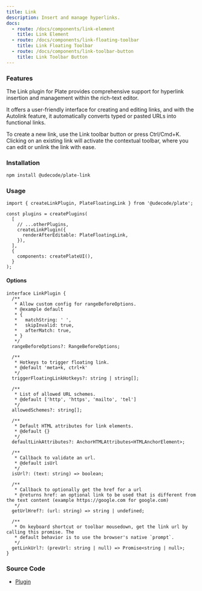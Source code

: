 ```yaml
---
title: Link
description: Insert and manage hyperlinks.
docs:
  - route: /docs/components/link-element
    title: Link Element
  - route: /docs/components/link-floating-toolbar
    title: Link Floating Toolbar
  - route: /docs/components/link-toolbar-button
    title: Link Toolbar Button
---
```


<ComponentExample src="/src/components/examples/PlaygroundDemo.tsx">
  <PlaygroundDemo id="link" />
</ComponentExample>

### Features

The Link plugin for Plate provides comprehensive support for hyperlink insertion and management within the rich-text editor.

It offers a user-friendly interface for creating and editing links, and with the Autolink feature, it automatically converts typed or pasted URLs into functional links.

[//]: # 'It offers a user-friendly interface for creating and editing links, and with the Autolink feature, it automatically converts typed or pasted URLs and email addresses into functional links.'

To create a new link, use the Link toolbar button or press Ctrl/Cmd+K.
Clicking on an existing link will activate the contextual toolbar,
where you can edit or unlink the link with ease.

### Installation

```bash
npm install @udecode/plate-link
```

### Usage

```tsx
import { createLinkPlugin, PlateFloatingLink } from '@udecode/plate';

const plugins = createPlugins(
  [
    // ...otherPlugins,
    createLinkPlugin({
      renderAfterEditable: PlateFloatingLink,
    }),
  ],
  {
    components: createPlateUI(),
  }
);
```

#### Options

```tsx
interface LinkPlugin {
  /**
   * Allow custom config for rangeBeforeOptions.
   * @example default
   * {
   *   matchString: ' ',
   *   skipInvalid: true,
   *   afterMatch: true,
   * }
   */
  rangeBeforeOptions?: RangeBeforeOptions;

  /**
   * Hotkeys to trigger floating link.
   * @default 'meta+k, ctrl+k'
   */
  triggerFloatingLinkHotkeys?: string | string[];

  /**
   * List of allowed URL schemes.
   * @default ['http', 'https', 'mailto', 'tel']
   */
  allowedSchemes?: string[];

  /**
   * Default HTML attributes for link elements.
   * @default {}
   */
  defaultLinkAttributes?: AnchorHTMLAttributes<HTMLAnchorElement>;

  /**
   * Callback to validate an url.
   * @default isUrl
   */
  isUrl?: (text: string) => boolean;

  /**
   * Callback to optionally get the href for a url
   * @returns href: an optional link to be used that is different from the text content (example https://google.com for google.com)
   */
  getUrlHref?: (url: string) => string | undefined;

  /**
   * On keyboard shortcut or toolbar mousedown, get the link url by calling this promise. The
   * default behavior is to use the browser's native `prompt`.
   */
  getLinkUrl?: (prevUrl: string | null) => Promise<string | null>;
}
```

### Source Code

- [Plugin](https://github.com/udecode/plate/blob/main/packages/nodes/link/src/createLinkPlugin.ts)
